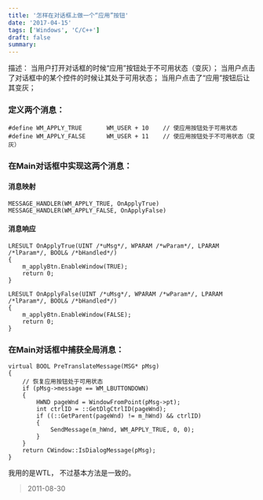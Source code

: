 ```yaml
---
title: '怎样在对话框上做一个“应用”按钮'
date: '2017-04-15'
tags: ['Windows', 'C/C++']
draft: false
summary: 
---
```


描述：
当用户打开对话框的时候“应用”按钮处于不可用状态（变灰）；
当用户点击了对话框中的某个控件的时候让其处于可用状态；
当用户点击了“应用”按钮后让其变灰；

### 定义两个消息：
```
#define WM_APPLY_TRUE		WM_USER + 10	// 使应用按钮处于可用状态
#define WM_APPLY_FALSE		WM_USER + 11	// 使应用按钮处于不可用状态（变灰）
```

### 在Main对话框中实现这两个消息：
#### 消息映射
```
MESSAGE_HANDLER(WM_APPLY_TRUE, OnApplyTrue)
MESSAGE_HANDLER(WM_APPLY_FALSE, OnApplyFalse)
```
#### 消息响应
```
LRESULT OnApplyTrue(UINT /*uMsg*/, WPARAM /*wParam*/, LPARAM /*lParam*/, BOOL& /*bHandled*/)
{
	m_applyBtn.EnableWindow(TRUE);
	return 0;
}

LRESULT OnApplyFalse(UINT /*uMsg*/, WPARAM /*wParam*/, LPARAM /*lParam*/, BOOL& /*bHandled*/)
{
	m_applyBtn.EnableWindow(FALSE);
	return 0;
}
```

### 在Main对话框中捕获全局消息：
```
virtual BOOL PreTranslateMessage(MSG* pMsg)
{
	// 恢复应用按钮处于可用状态
	if (pMsg->message == WM_LBUTTONDOWN)
	{
		HWND pageWnd = WindowFromPoint(pMsg->pt);
		int ctrlID = ::GetDlgCtrlID(pageWnd);
		if ((::GetParent(pageWnd) != m_hWnd) && ctrlID)
		{
			SendMessage(m_hWnd, WM_APPLY_TRUE, 0, 0);
		}
	}
	return CWindow::IsDialogMessage(pMsg);
}
```
我用的是WTL， 不过基本方法是一致的。

> 2011-08-30